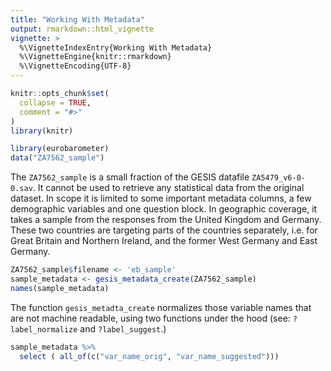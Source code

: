 ```yaml
---
title: "Working With Metadata"
output: rmarkdown::html_vignette
vignette: >
  %\VignetteIndexEntry{Working With Metadata}
  %\VignetteEngine{knitr::rmarkdown}
  %\VignetteEncoding{UTF-8}
---
```


```r
knitr::opts_chunk$set(
  collapse = TRUE,
  comment = "#>"
)
library(knitr)
```

```r
library(eurobarometer)
data("ZA7562_sample")
```

The `ZA7562_sample` is a small fraction of the GESIS datafile `ZA5479_v6-0-0.sav`.  It cannot be used to retrieve any statistical data from the original dataset.  In scope it is limited to some important metadata columns, a few demographic variables and one question block.  In geographic coverage, it takes a sample from the responses from the United Kingdom and Germany. These two countries are targeting parts of the countries separately, i.e. for Great Britain and Northern Ireland, and the former West Germany and East Germany. 

```r
ZA7562_sample$filename <- 'eb_sample'
sample_metadata <- gesis_metadata_create(ZA7562_sample)
names(sample_metadata)
```

The function `gesis_metadta_create` normalizes those variable names that are not machine readable, using two functions under the hood (see: `?label_normalize` and `?label_suggest`.) 

```r
sample_metadata %>%
  select ( all_of(c("var_name_orig", "var_name_suggested")))
```

